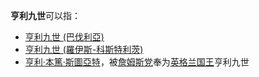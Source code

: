 '''亨利九世'''可以指：

* [[亨利九世_(巴伐利亞)|亨利九世 (巴伐利亞)]]
* [[亨利九世_(羅伊斯-科斯特利茨)|亨利九世 (羅伊斯-科斯特利茨)]]
* [[亨利·本篤·斯圖亞特|亨利·本篤·斯圖亞特]]，被[[詹姆斯党|詹姆斯党]]奉为[[英格蘭君主列表|英格兰国王]]亨利九世

{{disambig|cat=四字消歧义}}